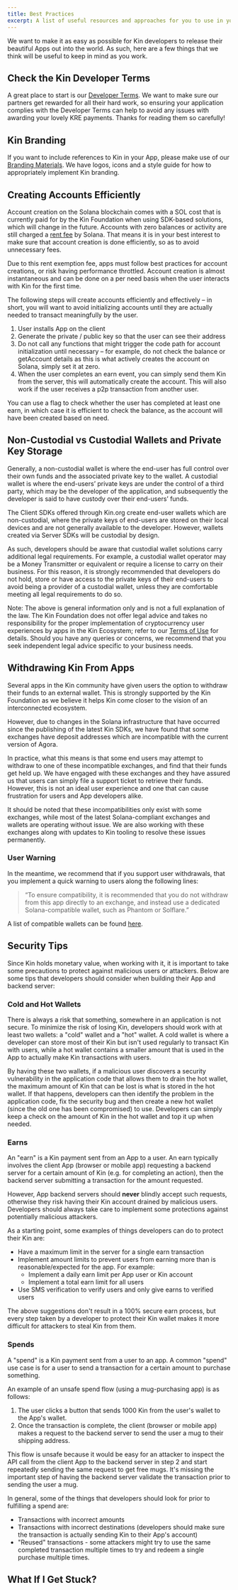 ```yaml
---
title: Best Practices
excerpt: A list of useful resources and approaches for you to use in your Apps
---
```


We want to make it as easy as possible for Kin developers to release their beautiful Apps out into the world. As such, here are a few things that we think will be useful to keep in mind as you work.

## Check the Kin Developer Terms

A great place to start is our [Developer Terms](https://kin.org/kin-developer-terms/). We want to make sure our partners get rewarded for all their hard work, so ensuring your application complies with the Developer Terms can help to avoid any issues with awarding your lovely KRE payments. Thanks for reading them so carefully!

## Kin Branding

If you want to include references to Kin in your App, please make use of our [Branding Materials](/docs/essentials/branding/). We have logos, icons and a style guide for how to appropriately implement Kin branding.

## Creating Accounts Efficiently

Account creation on the Solana blockchain comes with a SOL cost that is currently paid for by the Kin Foundation when using SDK-based solutions, which will change in the future. Accounts with zero balances or activity are still charged a [rent fee](https://docs.solana.com/implemented-proposals/rent) by Solana. That means it is in your best interest to make sure that account creation is done efficiently, so as to avoid unnecessary fees.

Due to this rent exemption fee, apps must follow best practices for account creations, or risk having performance throttled. Account creation is almost instantaneous and can be done on a per need basis when the user interacts with Kin for the first time.

The following steps will create accounts efficiently and effectively – in short, you will want to avoid initializing accounts until they are actually needed to transact meaningfully by the user.

1. User installs App on the client
2. Generate the private / public key so that the user can see their address
3. Do not call any functions that might trigger the code path for account initialization until necessary – for example, do not check the balance or getAccount details as this is what actively creates the account on Solana, simply set it at zero.
4. When the user completes an earn event, you can simply send them Kin from the server, this will automatically create the account. This will also work if the user receives a p2p transaction from another user.

You can use a flag to check whether the user has completed at least one earn, in which case it is efficient to check the balance, as the account will have been created based on need.

## Non-Custodial vs Custodial Wallets and Private Key Storage

Generally, a non-custodial wallet is where the end-user has full control over their own funds and the associated private key to the wallet. A custodial wallet is where the end-users’ private keys are under the control of a third party, which may be the developer of the application, and subsequently the developer is said to have custody over their end-users’ funds.

The Client SDKs offered through Kin.org create end-user wallets which are non-custodial, where the private keys of end-users are stored on their local devices and are not generally available to the developer. However, wallets created via Server SDKs will be custodial by design.

As such, developers should be aware that custodial wallet solutions carry additional legal requirements. For example, a custodial wallet operator may be a Money Transmitter or equivalent or require a license to carry on their business. For this reason, it is strongly recommended that developers do not hold, store or have access to the private keys of their end-users to avoid being a provider of a custodial wallet, unless they are comfortable meeting all legal requirements to do so.

Note: The above is general information only and is not a full explanation of the law. The Kin Foundation does not offer legal advice and takes no responsibility for the proper implementation of cryptocurrency user experiences by apps in the Kin Ecosystem; refer to our [Terms of Use](https://kin.org/terms-of-use-agreement/) for details. Should you have any queries or concerns, we recommend that you seek independent legal advice specific to your business needs.

## Withdrawing Kin From Apps

Several apps in the Kin community have given users the option to withdraw their funds to an external wallet. This is strongly supported by the Kin Foundation as we believe it helps Kin come closer to the vision of an interconnected ecosystem.

However, due to changes in the Solana infrastructure that have occurred since the publishing of the latest Kin SDKs, we have found that some exchanges have deposit addresses which are incompatible with the current version of Agora.

In practice, what this means is that some end users may attempt to withdraw to one of these incompatible exchanges, and find that their funds get held up. We have engaged with these exchanges and they have assured us that users can simply file a support ticket to retrieve their funds. However, this is not an ideal user experience and one that can cause frustration for users and App developers alike.

It should be noted that these incompatibilities only exist with some exchanges, while most of the latest Solana-compliant exchanges and wallets are operating without issue. We are also working with these exchanges along with updates to Kin tooling to resolve these issues permanently.

### User Warning

In the meantime, we recommend that if you support user withdrawals, that you implement a quick warning to users along the following lines:

> “To ensure compatibility, it is recommended that you do not withdraw from this app directly to an exchange, and instead use a dedicated Solana-compatible wallet, such as Phantom or Solflare.”

A list of compatible wallets can be found [here](https://www.kin.org/ecosystem-apps).

## Security Tips

Since Kin holds monetary value, when working with it, it is important to take some precautions to protect against malicious users or attackers. Below are some tips that developers should consider when building their App and backend server:

### Cold and Hot Wallets

There is always a risk that something, somewhere in an application is not secure. To minimize the risk of losing Kin, developers should work with at least two wallets: a "cold" wallet and a "hot" wallet. A cold wallet is where a developer can store most of their Kin but isn't used regularly to transact Kin with users, while a hot wallet contains a smaller amount that is used in the App to actually make Kin transactions with users.

By having these two wallets, if a malicious user discovers a security vulnerability in the application code that allows them to drain the hot wallet, the maximum amount of Kin that can be lost is what is stored in the hot wallet. If that happens, developers can then identify the problem in the application code, fix the security bug and then create a new hot wallet (since the old one has been compromised) to use. Developers can simply keep a check on the amount of Kin in the hot wallet and top it up when needed.

### Earns

An "earn" is a Kin payment sent from an App to a user. An earn typically involves the client App (browser or mobile app) requesting a backend server for a certain amount of Kin (e.g. for completing an action), then the backend server submitting a transaction for the amount requested.

However, App backend servers should **never** blindly accept such requests, otherwise they risk having their Kin account drained by malicious users. Developers should always take care to implement some protections against potentially malicious attackers.

As a starting point, some examples of things developers can do to protect their Kin are:

- Have a maximum limit in the server for a single earn transaction
- Implement amount limits to prevent users from earning more than is reasonable/expected for the app. For example:
  - Implement a daily earn limit per App user or Kin account
  - Implement a total earn limit for all users
- Use SMS verification to verify users and only give earns to verified users

The above suggestions don't result in a 100% secure earn process, but every step taken by a developer to protect their Kin wallet makes it more difficult for attackers to steal Kin from them.

### Spends

A "spend" is a Kin payment sent from a user to an app. A common "spend" use case is for a user to send a transaction for a certain amount to purchase something.

An example of an unsafe spend flow (using a mug-purchasing app) is as follows:

1. The user clicks a button that sends 1000 Kin from the user's wallet to the App's wallet.
2. Once the transaction is complete, the client (browser or mobile app) makes a request to the backend server to send the user a mug to their shipping address.

This flow is unsafe because it would be easy for an attacker to inspect the API call from the client App to the backend server in step 2 and start repeatedly sending the same request to get free mugs. It's missing the important step of having the backend server validate the transaction prior to sending the user a mug.

In general, some of the things that developers should look for prior to fulfilling a spend are:

- Transactions with incorrect amounts
- Transactions with incorrect destinations (developers should make sure the transaction is actually sending Kin to their App's account)
- "Reused" transactions - some attackers might try to use the same completed transaction multiple times to try and redeem a single purchase multiple times.

## What If I Get Stuck?

<Help />

